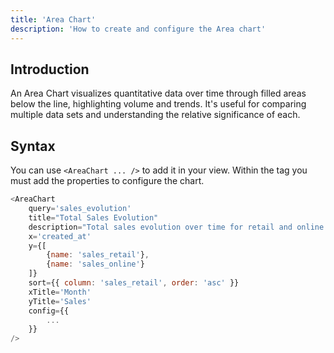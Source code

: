 ```yaml
---
title: 'Area Chart'
description: 'How to create and configure the Area chart'
---
```


<AreaChartIframe />

## Introduction
An Area Chart visualizes quantitative data over time through filled areas below the line, highlighting volume and trends. It's useful for comparing multiple data sets and understanding the relative significance of each.

## Syntax
You can use `<AreaChart ... />` to add it in your view. Within the tag you must add the properties to configure the chart.

``` js
<AreaChart
	query='sales_evolution'
    title="Total Sales Evolution"
    description="Total sales evolution over time for retail and online sales."
    x='created_at'
    y={[
		{name: 'sales_retail'},
		{name: 'sales_online'}
    ]}
    sort={{ column: 'sales_retail', order: 'asc' }}
    xTitle='Month'
    yTitle='Sales'
    config={{
        ...
    }}
/>
```

<ViewsChartProperties />
